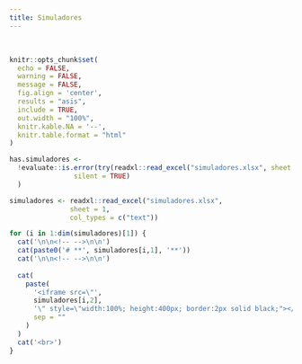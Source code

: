 ```yaml
---
title: Simuladores
---
```


<br>

<!--install and/or load all R packages-->
```r
knitr::opts_chunk$set(
  echo = FALSE,
  warning = FALSE,
  message = FALSE,
  fig.align = 'center',
  results = "asis",
  include = TRUE,
  out.width = "100%",
  knitr.kable.NA = '--',
  knitr.table.format = "html"
)
```

```r
has.simuladores <-
  !evaluate::is.error(try(readxl::read_excel("simuladores.xlsx", sheet = 1),
                silent = TRUE)
  )
```

```r
simuladores <- readxl::read_excel("simuladores.xlsx",
               sheet = 1,
               col_types = c("text"))

for (i in 1:dim(simuladores)[1]) {
  cat('\n\n<!-- -->\n\n')
  cat(paste0('# **', simuladores[i,1], '**'))
  cat('\n\n<!-- -->\n\n')
  
  cat(
    paste(
      '<iframe src=\"',
      simuladores[i,2],
      '\" style=\"width:100%; height:400px; border:2px solid black;"></iframe>',
      sep = ""
    )
  )
  cat('<br>')
}
```

<br>
